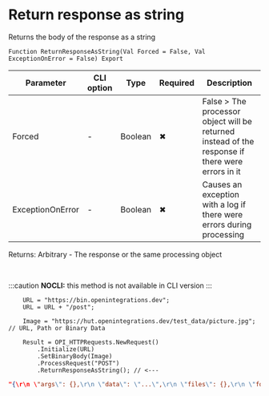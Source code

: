 ﻿---
sidebar_position: 4
description: Return response as string  and other functions to work with HTTP-client in the Open Integration Package, a free open-source integration library for 1C:Enterprise 8, OneScript and CLI
keywords: [1C, 1С, 1С:Enterprise, 1С:Enterprise 8.3, API, Integration, Services, Exchange, OneScript, CLI, HTTP-client]
---


# Return response as string 
 Returns the body of the response as a string



`Function ReturnResponseAsString(Val Forced = False, Val ExceptionOnError = False) Export`

  | Parameter | CLI option | Type | Required | Description |
  |-|-|-|-|-|
  | Forced | - | Boolean | &#x2716; | False > The processor object will be returned instead of the response if there were errors in it |
  | ExceptionOnError | - | Boolean | &#x2716; | Causes an exception with a log if there were errors during processing |

  
  Returns:  Arbitrary - The response or the same processing object

<br/>


:::caution
**NOCLI:** this method is not available in CLI version
:::
<br/>


```bsl title="1C:Enterprise/OneScript code example"
    URL = "https://bin.openintegrations.dev";
    URL = URL + "/post";

    Image = "https://hut.openintegrations.dev/test_data/picture.jpg"; // URL, Path or Binary Data

    Result = OPI_HTTPRequests.NewRequest()
        .Initialize(URL)
        .SetBinaryBody(Image)
        .ProcessRequest("POST")
        .ReturnResponseAsString(); // <---
```
 



```json title="Result"
"{\r\n \"args\": {},\r\n \"data\": \"...\",\r\n \"files\": {},\r\n \"form\": {},\r\n \"headers\": {\r\n  \"Accept\": \"*/*\",\r\n  \"Accept-Charset\": \"utf-8\",\r\n  \"Accept-Encoding\": \"gzip\",\r\n  \"Connection\": \"Keep-Alive\",\r\n  \"Content-Length\": \"2114023\",\r\n  \"Content-Type\": \"application/octet-stream\",\r\n  \"Host\": \"localhost:2424\",\r\n  \"Max-Forwards\": \"10\",\r\n  \"User-Agent\": \"1Script v$2.0.0.0\",\r\n  \"X-Arr-Log-Id\": \"550d1d3f-bba4-4309-a9fc-ec1db0b4941b\",\r\n  \"X-Arr-Ssl\": \"2048|256|C=BE, O=GlobalSign nv-sa, CN=GlobalSign GCC R6 AlphaSSL CA 2025|CN=*.openintegrations.dev\",\r\n  \"X-Forwarded-Host\": \"bin.openintegrations.dev\",\r\n  \"X-Original-Url\": \"/post\"\r\n },\r\n \"json\": null,\r\n \"origin\": \"***\",\r\n \"url\": \"https://bin.openintegrations.dev/post\"\r\n}"
```
